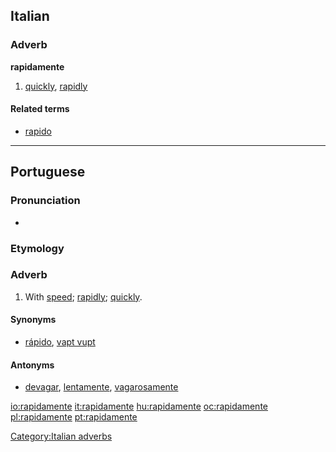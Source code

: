 {{also|rápidamente}}
==Italian==

===Adverb===
'''rapidamente'''

# [[quickly]], [[rapidly]]

====Related terms====
* [[rapido]]

[[Category:Italian adverbs]]

----

==Portuguese==

===Pronunciation===
* {{hyphenation|ra|pi|da|men|te}}

===Etymology===
{{pt-etym-mente|rápido|rápida}}

===Adverb===
{{pt-adv|sup=rapidissimamente}}

# With [[speed]]; [[rapidly]]; [[quickly]].

====Synonyms====
* [[rápido]], [[vapt vupt]]

====Antonyms====
* [[devagar]], [[lentamente]], [[vagarosamente]]

[[io:rapidamente]]
[[it:rapidamente]]
[[hu:rapidamente]]
[[oc:rapidamente]]
[[pl:rapidamente]]
[[pt:rapidamente]]